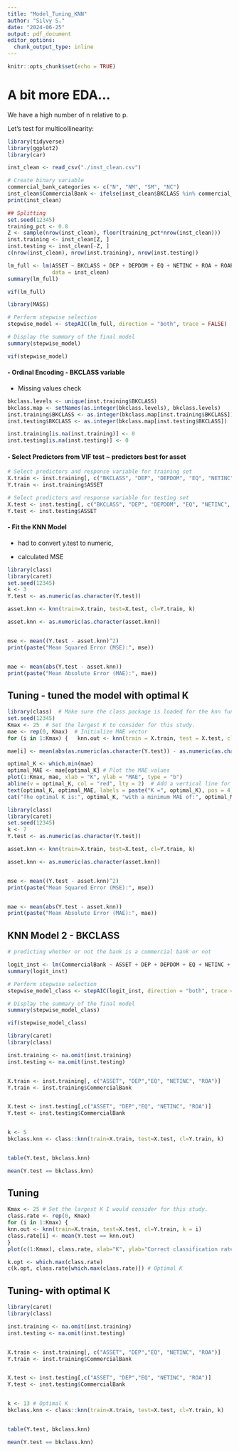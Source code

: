 ```yaml
---
title: "Model_Tuning_KNN"
author: "Silvy S."
date: "2024-06-25"
output: pdf_document
editor_options: 
  chunk_output_type: inline
---
```


```r
knitr::opts_chunk$set(echo = TRUE)
```

# A bit more EDA...

We have a high number of n relative to p.

Let's test for multicollinearity:

```r
library(tidyverse)
library(ggplot2)
library(car)

inst_clean <- read_csv("./inst_clean.csv")

# Create binary variable
commercial_bank_categories <- c("N", "NM", "SM", "NC")
inst_clean$CommercialBank <- ifelse(inst_clean$BKCLASS %in% commercial_bank_categories, 1, 0)
print(inst_clean)

## Splitting
set.seed(12345)  
training_pct <- 0.8
Z <- sample(nrow(inst_clean), floor(training_pct*nrow(inst_clean)))
inst.training <- inst_clean[Z, ]
inst.testing <- inst_clean[-Z, ]
c(nrow(inst_clean), nrow(inst.training), nrow(inst.testing))

```


```r

lm_full <- lm(ASSET ~ BKCLASS + DEP + DEPDOM + EQ + NETINC + ROA + ROAPTX + ROAPTXQ + ROAQ, 
              data = inst_clean)
summary(lm_full)

vif(lm_full)
```


```r

library(MASS)

# Perform stepwise selection
stepwise_model <- stepAIC(lm_full, direction = "both", trace = FALSE)

# Display the summary of the final model
summary(stepwise_model)

vif(stepwise_model)
```


#### - Ordinal Encoding - BKCLASS variable

-   Missing values check

```r

bkclass.levels <- unique(inst.training$BKCLASS)
bkclass.map <- setNames(as.integer(bkclass.levels), bkclass.levels)
inst.training$BKCLASS <- as.integer(bkclass.map[inst.training$BKCLASS])
inst.testing$BKCLASS <- as.integer(bkclass.map[inst.testing$BKCLASS])

inst.training[is.na(inst.training)] <- 0
inst.testing[is.na(inst.testing)] <- 0
```

#### - Select Predictors from VIF test ~ predictors best for asset


```r
# Select predictors and response variable for training set
X.train <- inst.training[, c("BKCLASS", "DEP", "DEPDOM", "EQ", "NETINC", "ROA")]
Y.train <- inst.training$ASSET

# Select predictors and response variable for testing set
X.test <- inst.testing[, c("BKCLASS", "DEP", "DEPDOM", "EQ", "NETINC", "ROA")]
Y.test <- inst.testing$ASSET
```

#### - Fit the KNN Model

-   had to convert y.test to numeric,

-   calculated MSE

```r
library(class)
library(caret)
set.seed(12345) 
k <- 3
Y.test <- as.numeric(as.character(Y.test))

asset.knn <- knn(train=X.train, test=X.test, cl=Y.train, k)

asset.knn <- as.numeric(as.character(asset.knn))


mse <- mean((Y.test - asset.knn)^2)
print(paste("Mean Squared Error (MSE):", mse))


mae <- mean(abs(Y.test - asset.knn))
print(paste("Mean Absolute Error (MAE):", mae))


```


## Tuning - tuned the model with optimal K 


```r
library(class)  # Make sure the class package is loaded for the knn function 
set.seed(12345) 
Kmax <- 25  # Set the largest K to consider for this study. 
mae <- rep(0, Kmax)  # Initialize MAE vector 
for (i in 1:Kmax) {   knn.out <- knn(train = X.train, test = X.test, cl = Y.train, k = i)   

mae[i] <- mean(abs(as.numeric(as.character(Y.test)) - as.numeric(as.character(knn.out)))) } # Find the K with the minimum MAE 

optimal_K <- which.min(mae) 
optimal_MAE <- mae[optimal_K] # Plot the MAE values 
plot(1:Kmax, mae, xlab = "K", ylab = "MAE", type = "b") 
abline(v = optimal_K, col = "red", lty = 2)  # Add a vertical line for the optimal K 
text(optimal_K, optimal_MAE, labels = paste("K =", optimal_K), pos = 4, col = "red") # Print the optimal K and its corresponding MAE 
cat("The optimal K is:", optimal_K, "with a minimum MAE of:", optimal_MAE, "\n")
```

```r
library(class)
library(caret)
set.seed(12345) 
k <- 7
Y.test <- as.numeric(as.character(Y.test))

asset.knn <- knn(train=X.train, test=X.test, cl=Y.train, k)

asset.knn <- as.numeric(as.character(asset.knn))


mse <- mean((Y.test - asset.knn)^2)
print(paste("Mean Squared Error (MSE):", mse))


mae <- mean(abs(Y.test - asset.knn))
print(paste("Mean Absolute Error (MAE):", mae))
```





## KNN Model 2 - BKCLASS


```r
# predicting whether or not the bank is a commercial bank or not

logit_inst <- lm(CommercialBank ~ ASSET + DEP + DEPDOM + EQ + NETINC + ROA + ROAPTX + ROAPTXQ + ROAQ, data = inst.training, family = "binomial")
summary(logit_inst)
```


```r
# Perform stepwise selection
stepwise_model_class <- stepAIC(logit_inst, direction = "both", trace = FALSE)

# Display the summary of the final model
summary(stepwise_model_class)

vif(stepwise_model_class)
```




```r

library(caret)
library(class)

inst.training <- na.omit(inst.training)
inst.testing <- na.omit(inst.testing)


X.train <- inst.training[, c("ASSET", "DEP","EQ", "NETINC", "ROA")]
Y.train <- inst.training$CommercialBank


X.test <- inst.testing[,c("ASSET", "DEP","EQ", "NETINC", "ROA")]
Y.test <- inst.testing$CommercialBank


k <- 5
bkclass.knn <- class::knn(train=X.train, test=X.test, cl=Y.train, k)


table(Y.test, bkclass.knn)

mean(Y.test == bkclass.knn)

```


## Tuning 

```r
Kmax <- 25 # Set the largest K I would consider for this study.
class.rate <- rep(0, Kmax)
for (i in 1:Kmax) {
knn.out <- knn(train=X.train, test=X.test, cl=Y.train, k = i)
class.rate[i] <- mean(Y.test == knn.out)
}
plot(c(1:Kmax), class.rate, xlab="K", ylab="Correct classification rate")

```

```r
k.opt <- which.max(class.rate)
c(k.opt, class.rate[which.max(class.rate)]) # Optimal K
```

## Tuning- with optimal K 

```r

library(caret)
library(class)

inst.training <- na.omit(inst.training)
inst.testing <- na.omit(inst.testing)


X.train <- inst.training[, c("ASSET", "DEP","EQ", "NETINC", "ROA")]
Y.train <- inst.training$CommercialBank


X.test <- inst.testing[,c("ASSET", "DEP","EQ", "NETINC", "ROA")]
Y.test <- inst.testing$CommercialBank


k <- 13 # Optimal K
bkclass.knn <- class::knn(train=X.train, test=X.test, cl=Y.train, k)


table(Y.test, bkclass.knn)

mean(Y.test == bkclass.knn)
```


